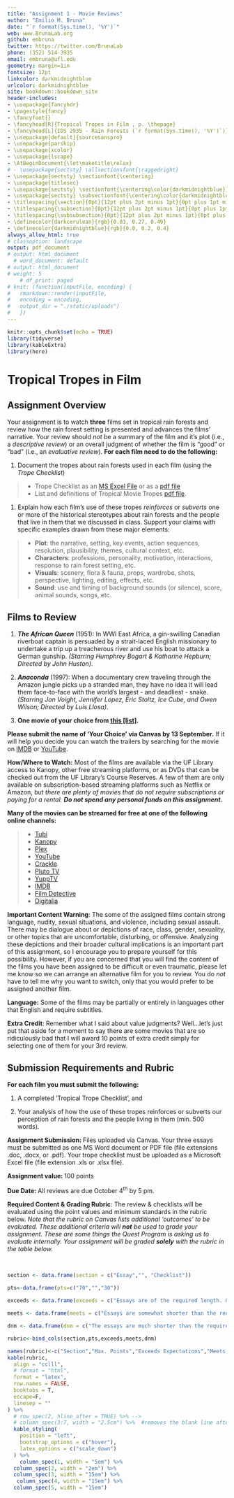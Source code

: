 ```yaml
---
title: "Assignment 1 - Movie Reviews"
author: "Emilio M. Bruna"
date: "`r format(Sys.time(), '%Y')`"
web: www.BrunaLab.org
github: embruna
twitter: https://twitter.com/BrunaLab
phone: (352) 514-3935
email: embruna@ufl.edu
geometry: margin=1in
fontsize: 12pt
linkcolor: darkmidnightblue
urlcolor: darkmidnightblue
site: bookdown::bookdown_site
header-includes:
- \usepackage{fancyhdr}
- \pagestyle{fancy}
- \fancyfoot{}
- \fancyhead[R]{Tropical Tropes in Film , p. \thepage}
- \fancyhead[L]{IDS 2935 - Rain Forests (`r format(Sys.time(), '%Y')`)}
- \usepackage[default]{sourcesanspro}
- \usepackage{parskip}
- \usepackage{xcolor}
- \usepackage{lscape}
- \AtBeginDocument{\let\maketitle\relax}
# - \usepackage{sectsty} \allsectionsfont{\raggedright}
- \usepackage{sectsty} \sectionfont{\centering}
- \usepackage{titlesec}
- \usepackage{sectsty} \sectionfont{\centering\color{darkmidnightblue}}
- \usepackage{sectsty} \subsectionfont{\centering\color{darkmidnightblue}}
- \titlespacing{\section}{0pt}{12pt plus 2pt minus 1pt}{0pt plus 1pt minus 1pt}
- \titlespacing{\subsection}{0pt}{12pt plus 2pt minus 1pt}{0pt plus 1pt minus 1pt}
- \titlespacing{\subsubsection}{0pt}{12pt plus 2pt minus 1pt}{0pt plus 1pt minus 1pt}
- \definecolor{darkcerulean}{rgb}{0.03, 0.27, 0.49}
- \definecolor{darkmidnightblue}{rgb}{0.0, 0.2, 0.4}
always_allow_html: true
# classoption: landscape
output: pdf_document
# output: html_document
  # word_document: default
# output: html_document
# weight: 5
    # df_print: paged
# knit: (function(inputFile, encoding) {
#   rmarkdown::render(inputFile,
#   encoding = encoding,
#   output_dir = "./static/uploads")
#   })
---
```



```r
knitr::opts_chunk$set(echo = TRUE)
library(tidyverse)
library(kableExtra)
library(here)
```
# Tropical Tropes in Film 
\vspace{0.5cm}
## Assignment Overview
\vspace{0.3cm}
Your assignment is to watch **three** films set in tropical rain forests and review how the rain forest setting is presented and advances the films' narrative. Your review should _not_ be a summary of the film and it's plot (i.e., a *descriptive review*) or an overall judgment of whether the film is "good" or "bad" (i.e.,  an *evaluative review*). **For each film need to do the following:** 

1. Document the tropes about rain forests used in each film (using the _Trope Checklist_)

> * Trope Checklist as an [MS Excel File](https://ids2935.netlify.app/uploads/trope_datasheet.xlsx) or as a [pdf file](https://ids2935.netlify.app/uploads/trope_datasheet.pdf) 
> * List and definitions of Tropical Movie Tropes [pdf file](https://ids2935.netlify.app/uploads/movie_tropes.pdf). 

1. Explain how each film's use of these tropes _reinforces_ or _subverts_ one or more of the historical stereotypes about rain forests and the people that live in them that we discussed in class. Support your claims with specific examples drawn from these major elements:  

<!-- 1. Describe how the rain forest setting underscores each film's major themes -->
> * **Plot**: the narrative, setting, key events, action sequences, resolution, plausibility, themes, cultural context, etc. 
> * **Characters**: professions, personality, motivation, interactions, response to rain forest setting, etc.
> * **Visuals**: scenery, flora & fauna, props, wardrobe, shots, perspective, lighting, editing, effects, etc.
> * **Sound**: use and timing of background sounds (or silence), score, animal sounds, songs, etc.


## Films to Review
\vspace{0.3cm}

1. _**The African Queen**_ (1951): In WWI East Africa, a gin-swilling Canadian riverboat captain is persuaded by a strait-laced English missionary to undertake a trip up a treacherous river and use his boat to attack a German gunship. _(Starring Humphrey Bogart & Katharine Hepburn; Directed by John Huston)_.

2. _**Anaconda**_ (1997): When a documentary crew traveling through the Amazon jungle picks up a stranded man, they have no idea it will lead them face-to-face with the world's largest - and deadliest - snake. _(Starring Jon Voight, Jennifer Lopez, Eric Stoltz, Ice Cube, and Owen Wilson; Directed by Luis Llosa)_.

3. **One movie of your choice from [this [list]](https://ids2935.netlify.app/uploads/movie_list.pdf).**

<!-- 1. _Aguirre, Wrath of God_ (1972, directed by Werner Herzog, Rotten Tomatoes: 96%) -->
<!-- 1. _Apocalypse Now_ (1979, Directed by Francis Ford Coppola) -->
<!-- 1. _The Emerald Forest_ (1985, Directed by John Boorman) -->

**Please submit the name of 'Your Choice' via Canvas by 13 September.** If it will help you decide you can watch the trailers by searching for the movie on [IMDB](https://www.imdb.com/) or [YouTube](https://www.youtube.com/). 

**How/Where to Watch:** Most of the films are available via the UF Library access to Kanopy, other free streaming platforms, or as DVDs that can be checked out from the UF Library's Course Reserves. A few of them are only available on subscription-based streaming platforms such as Netflix or Amazon, but _there are plenty of movies that do not require subscriptions or paying for a rental._ **_Do not spend any personal funds on this assignment._**  

<!-- |**Platforms streaming free movies:**| | -->
<!-- |:----|:------| -->
<!-- |[Tubi](https://tubitv.com/)|[Kanopy](https://www.kanopy.com/)| -->
<!-- |[Plex](https://www.plex.tv/)|[YouTube](https://www.youtube.com/)| -->
<!-- |[Crackle](https://www.crackle.com/)|[Pluto TV](https://pluto.tv/en)| -->
<!-- |[Film Detective](https://www.thefilmdetective.com/)|[YuppTV](https://www.yupptv.com/)| -->
<!-- |[IMDB](https://www.imdb.com/)|[Digitalia](https://www.digitaliafilmlibrary.com/)| -->
**Many of the movies can be streamed for free at one of the following online channels:**  

   > * [Tubi](https://tubitv.com/)
   > * [Kanopy](https://www.kanopy.com/)
   > * [Plex](https://www.plex.tv/)
   > * [YouTube](https://www.youtube.com/)
   > * [Crackle](https://www.crackle.com/)
   > * [Pluto TV](https://pluto.tv/en)
   > * [YuppTV](https://www.yupptv.com/)
   > * [IMDB](https://www.imdb.com/)
   > * [Film Detective](https://www.thefilmdetective.com/)
   > * [Digitalia](https://www.digitaliafilmlibrary.com/) 


**Important Content Warning**: The some of the assigned films contain strong language, nudity, sexual situations, and violence, including sexual assault. There may be dialogue about or depictions of race, class, gender, sexuality, or other topics that are uncomfortable, disturbing, or offensive. Analyzing these depictions and their broader cultural implications is an important part of this assignment, so I encourage you to prepare yourself for this possibility. However, if you are concerned that you will find the content of the films you have been assigned to be difficult or even traumatic, please let me know so we can arrange an alternative film for you to review. You do *not* have to tell me why you want to switch, only that you would prefer to be assigned another film. 

**Language:** Some of the films may be partially or entirely in languages other that English and require subtitles. 

**Extra Credit**: Remember what I said about value judgments? Well...let's just put that aside for a moment to say there are some movies that are so ridiculously bad that I will award 10 points of extra credit simply for selecting one of them for your 3rd review. 

## Submission Requirements and Rubric
\vspace{0.3cm}
**For each film you must submit the following:**

1. A completed 'Tropical Trope Checklist', and

1. Your analysis of how the use of these tropes reinforces or subverts our perception of rain forests and the people living in them (min. 500 words).

**Assignment Submission: ** Files uploaded via Canvas. Your three essays must be submitted as one MS Word document or PDF file (file extensions .doc, .docx, or .pdf). Your trope checklist must be uploaded as a Microsoft Excel file (file extension .xls or .xlsx file).

**Assignment value: ** 100 points

**Due Date: ** All reviews are due October 4^th^ by 5 pm.  

**Required Content & Grading Rubric**: The review & checklists will be evaluated using the point values and minimum standards in the rubric below. _Note that the rubric on Canvas lists additional 'outcomes' to be evaluated. These additional criteria will **_not_** be used to grade your assignment. These are some things the Quest Program is asking us to evaluate internally. Your assignment will be graded **solely** with the rubric in the table below._ 

<!-- The individual components will be evaluated as: -->

<!-- 1. "Exceeds required standards": Essay is of the required length with thorough and well-reasoned arguments and several specific examples as supporting evidence;engaging conclusion that summarizes the evidence and connects to the thesis and body. The examples accurate and the writing is articulate and sophisticated, with few grammatical mistakes or spelling errors. Overall, the paper is well written. Each checklist records 10 or more examples with a time stamp for each event.  -->

<!-- 2. "Meets the minimum standards: Essay is of the required length; generally sound argument with some evidence in support of arguments but lacking details or explanation. There are some grammatical mistakes or spelling errors but the paper is henerally well written. The checklist includes 5-10 examples and is mostly complete; some time stamps or other details missing.  -->

<!-- 3. "Incomplete / Unacceptable": The paper is well short of the required length or poorly organized; arguments are poorly articulated; examples in support of the argument are few or poorly chosen. Multiple grammatical and spelling errors. Checklist incomplete (<5 examples for each, few or no time stamps).  -->

&nbsp;   

<!-- \begin{landscape} -->
```r

section <- data.frame(section = c("Essay","", "Checklist"))

pts<-data.frame(pts=c("70","","30"))
                   
exceeds <- data.frame(exceeds = c("Essays are of the required length. One or more historical narratives about rain forests are identified; well-reasoned arguments for how the film promotes or subverts these narratives are backed up by specific examples. An engaging conclusion summarizes the evidence and connects it back to the central thesis. The writing is clear, with few grammatical mistakes or spelling errors. Overall, the paper is well written. \\textbf{(70-63 pts)}","","The film's checklist records 10 or more tropes with a time stamp and description of the event for each one. \\textbf{(9-10 pts)}"))

meets <- data.frame(meets = c("Essays are somewhat shorter than the required length; a historical narrative is identified but the supporting argument is unclear or backed up by weak or limited supporting evidence. The paper is generally well written but there are some grammatical or spelling errors. \\textbf{(62-49 pts)}","","The checklist for a film includes 5-9 tropes and is mostly complete; some time stamps or other details missing. \\textbf{(7-8 pts)}"))

dnm <- data.frame(dnm = c("The essays are much shorter than the required length; no historical narrative is identified or if one is, the arguments in support are poorly articulated or the supporting examples are limited or poorly chosen. Multiple grammatical or spelling errors. \\textbf{(<48 pts)}","","The checklist for a film is incomplete (<5 examples for each), or few / no time stamps or additional information. \\textbf{(<6 pts)}"))

rubric<-bind_cols(section,pts,exceeds,meets,dnm)

names(rubric)<-c("Section","Max. Points","Exceeds Expectations","Meets Expectations","Below Expectations")
kable(rubric, 
  align = "cclll", 
  # format = "html", 
  format = "latex", 
  row.names = FALSE, 
  booktabs = T, 
  escape=F,
  linesep = "" 
) %>% 
  # row_spec(2, hline_after = TRUE) %>% -->
  # column_spec(3:7, width = "2.5cm") %>%  #removes the blank line after every 5 lines) %>%
  kable_styling( 
    position = "left",
    bootstrap_options = c("hover"),
    latex_options = c("scale_down")
  ) %>%  
    column_spec(1, width = "5em") %>% 
  column_spec(2, width = "2em") %>% 
  column_spec(3, width = "15em") %>%
   column_spec(4, width = "15em") %>%
  column_spec(5, width = "15em")
```

<!-- ## Assigned Movies -->
<!-- \vspace{0.3cm} -->

<!-- \begin{landscape} -->

<!-- ```{r movie_table, echo=FALSE,message = FALSE,warning=FALSE} -->
<!-- movies <- readxl::read_excel("movies.xlsx") %>% -->
<!--   unite("subscription", paramount:apple, remove = TRUE, sep = ",") %>% -->
<!--   unite("free", kanopy:other_free, remove = TRUE, sep = ",") %>% -->
<!--   arrange(year,movie) %>% -->
<!--   filter(is.na(cat)) %>%  -->
<!--   # filter(cat!="assigned") %>% -->
<!--   mutate(`ID No.` = row_number(), .before=movie) %>%  -->
<!--   select(-cat, -->
<!--          -Notes) %>%  -->
<!--   mutate(`Extra Credit` = replace_na(`Extra Credit`,"")) -->


<!-- movies$subscription <- gsub("NA,", "", movies$subscription) -->
<!-- movies$subscription <- gsub(",NA", "", movies$subscription) -->
<!-- movies$subscription <- gsub(",", ", ", movies$subscription) -->



<!-- movies$free <- gsub("NA,", "", movies$free) -->
<!-- movies$free <- gsub(",NA", "", movies$free) -->
<!-- movies$free <- gsub(",", ", ", movies$free) -->
<!-- movies$free <- gsub(";", ",", movies$free) -->
<!-- movies$free <- gsub("_free", "", movies$free) -->
<!-- # -->
<!-- # movies <- movies %>% -->
<!-- #   mutate(across(everything(), ~replace_na(.x, ""))) -->

<!-- movies$subscription <- gsub("NA", "", movies$subscription) -->
<!-- movies$free <- gsub("NA", "", movies$free) -->
<!-- movies$subscription <- gsub("_", " ", movies$subscription) -->
<!-- movies$free <- gsub("_", " ", movies$free) -->

<!-- movies <- movies %>% -->
<!--   rename( -->
<!--     "Free" = "free", -->
<!--     "Year" = "year", -->
<!--     "Paid" = "subscription", -->
<!--     "Title" = "movie", -->
<!--     "Summary" = "summary" -->
<!--   ) %>% -->
<!--   relocate(Year, .after = Title) %>% -->
<!--   mutate(Free = str_to_title(Free)) %>% -->
<!--   mutate(Paid = str_to_title(Paid)) -->

<!-- movies$Free <- gsub("Dvd", "DVD", movies$Free) -->
<!-- movies$Free <- gsub("Youtube", "YouTube", movies$Free) -->
<!-- movies$Free <- gsub("Imdb2", "IMDB", movies$Free) -->

<!-- movies$Paid <- gsub("Hbo", "HBO", movies$Paid) -->

<!-- # kbl(movies, -->
<!-- #       # digits = 2, -->
<!-- #       longtable=TRUE, -->
<!-- #       align="l", -->
<!-- #       format="latex", -->
<!-- #       row.names = FALSE, -->
<!-- #       escape= T, -->
<!-- #       booktabs=T, -->
<!-- #       linesep = "", -->
<!-- #       ) %>% -->

<!-- kable(booktabs = TRUE, -->
<!--       # movies, "html", -->
<!--       movies, "latex", -->
<!--       align="clclllc", -->
<!--   # caption = "Test", -->
<!--   longtable = TRUE -->
<!-- ) %>% -->

<!--   # FOR HTML -->
<!--     #  kable_styling( -->
<!--   #   position = "left", -->
<!--   #   bootstrap_options = c("hover","striped"), -->
<!--   #   latex_options = c("scale_down") -->
<!--   # ) %>% -->
<!-- # FOR PDF -->
<!--   kable_paper("striped", -->
<!--     latex_options = c("hold_position", "repeat_header", "scale_down"), -->
<!--     font_size = 9) %>% # USE for PDF -->
<!--     # font_size = 14) %>% -->
<!--   # pack_rows("Required", 1, 4, label_row_css = "background-color: #483D8B; color: #fff;") %>% -->
<!--   # pack_rows("Choose 1 + Assigned 1", 5, 42, label_row_css = "background-color: #483D8B; color: #fff;") %>% -->
<!--   # pack_rows("Extra Credit", 43, 52, label_row_css = "background-color: #483D8B; color: #fff;") %>% -->
<!--   column_spec(1, width = "3em") %>% -->
<!--   column_spec(2, width = "15em") %>% -->
<!--   column_spec(3, width = "3em") %>% -->
<!--   column_spec(4, width = "25em") %>% -->
<!--   column_spec(5, width = "5em") %>% -->
<!--   column_spec(6, width = "5em") %>% -->
<!--   column_spec(7, width = "8em") %>% -->
<!--   #   # column_spec(4:6, width = "4em") %>% -->
<!--   # #   column_spec(4, width = "3em") -->
<!--   # #   row_spec(0,hline_after = F, bold=T) %>% -->
<!--   # #   row_spec(c(1:5),hline_after = T) %>% -->
<!--   row_spec(1:nrow(movies)-1, hline_after = TRUE) %>% -->
<!--   row_spec(0, bold = T, color = "#483D8B", hline_after = F)  -->
<!--   # row_spec(42, hline_after = T) %>% -->
<!--   # row_spec(4, hline_after = T) -->
<!-- #   add_indent(6) -->
<!-- ``` -->
<!-- \end{landscape} -->
